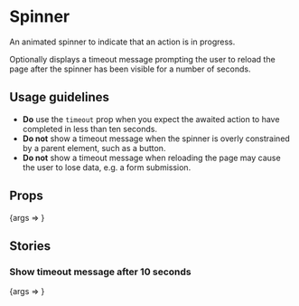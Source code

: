 
<Meta title="UI/Spinner" component={Spinner} />

# Spinner

An animated spinner to indicate that an action is in progress.

Optionally displays a timeout message prompting the user to reload the page after the spinner has been visible for a number of seconds.

## Usage guidelines

- **Do** use the `timeout` prop when you expect the awaited action to have completed in less than ten seconds.
- **Do not** show a timeout message when the spinner is overly constrained by a parent element, such as a button.
- **Do not** show a timeout message when reloading the page may cause the user to lose data, e.g. a form submission.

## Props

<Canvas>
	<Story
		args={{
			timeout: false,
		}}
		name="Default"
	>
		{args => <Spinner {...args} />}
	</Story>
</Canvas>

<ArgsTable story="Default" />

## Stories

### Show timeout message after 10 seconds

<Canvas>
	<Story
		args={{
			timeout: true,
		}}
		name="Timeout message after 10 seconds"
	>
		{args => <Spinner {...args} />}
	</Story>
</Canvas>
